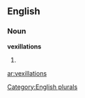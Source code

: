 
==English==

===Noun===
'''vexillations'''

# {{plural of|[[vexillation]]}}

[[Category:English plurals]]

[[ar:vexillations]]
